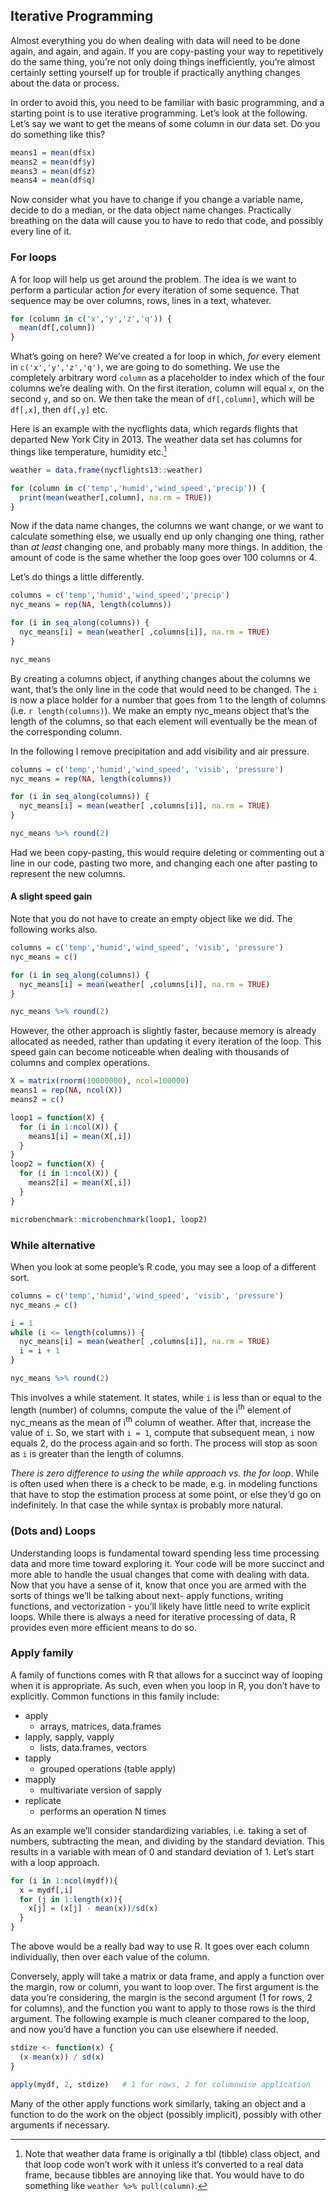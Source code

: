 ## Iterative Programming

Almost everything you do when dealing with data will need to be done again, and again, and again.  If you are copy-pasting your way to repetitively do the same thing, you're not only doing things inefficiently, you're almost certainly setting yourself up for trouble if practically anything changes about the data or process.

In order to avoid this, you need to be familiar with basic programming, and a starting point is to use iterative programming.  Let's look at the following.  Let's say we want to get the means of some column in our data set.  Do you do something like this?

```r
means1 = mean(df$x)
means2 = mean(df$y)
means3 = mean(df$z)
means4 = mean(df$q)
```


Now consider what you have to change if you change a variable name, decide to do a median, or the data object name changes.  Practically breathing on the data will cause you to have to redo that code, and possibly every line of it.

### For loops

A <span class="emph">for loop</span> will help us get around the problem.  The idea is we want to perform a particular action *for* every iteration of some sequence. That sequence may be over columns, rows, lines in a text, whatever.

```r
for (column in c('x','y','z','q')) {
  mean(df[,column])
}
```

What's going on here?  We've created a for loop in which, *for* every element in `c('x','y','z','q')`, we are going to do something.  We use the completely arbitrary word `column` as a placeholder to index which of the four columns we're dealing with. On the first iteration, column will equal `x`, on the second `y`, and so on.  We then take the mean of `df[,column]`, which will be `df[,x]`, then `df[,y]` etc.

Here is an example with the <span class="pack">nycflights</span> data, which regards flights that departed New York City in 2013.  The <span class="objclass">weather</span> data set has columns for things like temperature, humidity etc.[^tibbledf]


```r
weather = data.frame(nycflights13::weather)

for (column in c('temp','humid','wind_speed','precip')) {
  print(mean(weather[,column], na.rm = TRUE))
}
```

Now if the data name changes, the columns we want change, or we want to calculate something else, we usually end up only changing one thing, rather than *at least* changing one, and probably many more things.  In addition, the amount of code is the same whether the loop goes over 100 columns or 4.

Let's do things a little differently.

```r
columns = c('temp','humid','wind_speed','precip')
nyc_means = rep(NA, length(columns))

for (i in seq_along(columns)) {
  nyc_means[i] = mean(weather[ ,columns[i]], na.rm = TRUE)
}

nyc_means
```

By creating a <span class="objclass">columns</span> object, if anything changes about the columns we want, that's the only line in the code that would need to be changed. The `i` is now a place holder for a number that goes from 1 to the length of <span class="objclass">columns</span> (i.e. `r length(columns)`).  We make an empty <span class="objclass">nyc_means</span> object that's the length of the columns, so that each element will eventually be the mean of the corresponding column.

In the following I remove precipitation and add visibility and air pressure.

```r
columns = c('temp','humid','wind_speed', 'visib', 'pressure')
nyc_means = rep(NA, length(columns))

for (i in seq_along(columns)) {
  nyc_means[i] = mean(weather[ ,columns[i]], na.rm = TRUE)
}

nyc_means %>% round(2)
```

Had we been copy-pasting, this would require deleting or commenting out a line in our code, pasting two more, and changing each one after pasting to represent the new columns.  

#### A slight speed gain

Note that you do not have to create an empty object like we did.  The following works also.

```r
columns = c('temp','humid','wind_speed', 'visib', 'pressure')
nyc_means = c()

for (i in seq_along(columns)) {
  nyc_means[i] = mean(weather[ ,columns[i]], na.rm = TRUE)
}

nyc_means %>% round(2)
```

However, the other approach is slightly faster, because memory is already allocated as needed, rather than updating it every iteration of the loop. This speed gain can become noticeable when dealing with thousands of columns and complex operations.

```r
X = matrix(rnorm(10000000), ncol=100000)
means1 = rep(NA, ncol(X))
means2 = c()

loop1 = function(X) {
  for (i in 1:ncol(X)) {
    means1[i] = mean(X[,i])
  }
}
loop2 = function(X) {
  for (i in 1:ncol(X)) {
    means2[i] = mean(X[,i])
  }
}

microbenchmark::microbenchmark(loop1, loop2) 
```



### While alternative

When you look at some people's R code, you may see a loop of a different sort. 

```r
columns = c('temp','humid','wind_speed', 'visib', 'pressure')
nyc_means = c()

i = 1
while (i <= length(columns)) {
  nyc_means[i] = mean(weather[ ,columns[i]], na.rm = TRUE)
  i = i + 1
}

nyc_means %>% round(2)
```

This involves a <span class="emph">while</span> statement.  It states, while `i` is less than or equal to the length (number) of <span class="objclass">columns</span>, compute the value of the i^th^ element of <span class="objclass">nyc_means</span> as the mean of i^th^ column of <span class="objclass">weather</span>.  After that, increase the value of `i`.  So, we start with `i = 1`, compute that subsequent mean, `i` now equals 2, do the process again and so forth.  The process will stop as soon as `i` is greater than the length of <span class="objclass">columns</span>.

*There is zero difference to using the while approach vs. the for loop*.  While is often used when there is a check to be made, e.g. in modeling functions that have to stop the estimation process at some point, or else they'd go on indefinitely.  In that case the while syntax is probably more natural.  

### (Dots and) Loops

Understanding loops is fundamental toward spending less time processing data and more time toward exploring it.  Your code will be more succinct and more able to handle the usual changes that come with dealing with data.  Now that you have a sense of it, know that once you are armed with the sorts of things we'll be talking about next- apply functions, writing functions, and vectorization - you'll likely have little need to write explicit loops.  While there is always a need for iterative processing of data, R provides even more efficient means to do so.

### Apply family

A family of functions comes with R that allows for a succinct way of looping when it is appropriate. As such, even when you loop in R, you don't have to explicitly. Common functions in this family include:

- <span class="func">apply</span>
    - arrays, matrices, data.frames
- <span class="func">lapply</span>, <span class="func">sapply</span>, <span class="func">vapply</span>
    - lists, data.frames, vectors
- <span class="func">tapply</span>
    - grouped operations (table apply)
- <span class="func">mapply</span>
    - multivariate version of sapply
- <span class="func">replicate</span>
    - performs an operation N times
    
As an example we'll consider standardizing variables, i.e. taking a set of numbers, subtracting the mean, and dividing by the standard deviation.  This results in a variable with mean of 0 and standard deviation of 1.  Let's start with a loop approach.

```r
for (i in 1:ncol(mydf)){
  x = mydf[,i]
  for (j in 1:length(x)){
    x[j] = (x[j] - mean(x))/sd(x)
  }
}
```

The above would be a really bad way to use R. It goes over each column individually, then over each value of the column. 

Conversely, <span class="func">apply</span> will take a matrix or data frame, and apply a function over the margin, row or column, you want to loop over.  The first argument is the data you're considering, the margin is the second argument (1 for rows, 2 for columns), and the function you want to apply to those rows is the third argument.  The following example is much cleaner compared to the loop, and now you'd have a function you can use elsewhere if needed.

```r
stdize <- function(x) {
  (x-mean(x)) / sd(x)
}

apply(mydf, 2, stdize)   # 1 for rows, 2 for columnwise application
```

Many of the other apply functions work similarly, taking an object and a function to do the work on the object (possibly implicit), possibly with other arguments if necessary.

[^tibbledf]: Note that weather data frame is originally a <span class="objclass">tbl</span> (tibble) class object, and that loop code won't work with it unless it's converted to a real data frame, because tibbles are annoying like that.  You would have to do something like `weather %>% pull(column)`.